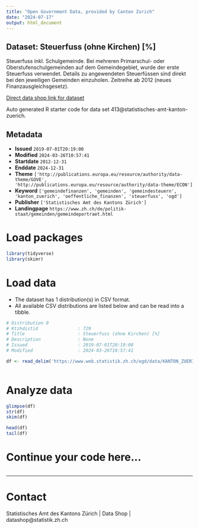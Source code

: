 ```yaml
---
title: "Open Government Data, provided by Canton Zurich"
date: "2024-07-17"
output: html_document
---
```


## Dataset: Steuerfuss (ohne Kirchen) [%]

Steuerfuss inkl. Schulgemeinde. Bei mehreren Primarschul- oder Oberstufenschulgemeinden auf dem Gemeindegebiet, wurde der erste Steuerfuss verwendet. Details zu angewendeten Steuerfüssen sind direkt bei den jeweiligen Gemeinden einzuholen. Zeitreihe ab 2012 (neues Finanzausgleichsgesetz).

[Direct data shop link for dataset](https://www.zh.ch/de/politik-staat/statistik-daten/datenkatalog.html#/datasets/413@statistisches-amt-kanton-zuerich)

Auto generated R starter code for data set 413@statistisches-amt-kanton-zuerich.

## Metadata

- **Issued** `2019-07-01T20:19:00`
- **Modified** `2024-03-26T10:57:41`
- **Startdate** `2012-12-31`
- **Enddate** `2024-12-31`
- **Theme** `['http://publications.europa.eu/resource/authority/data-theme/GOVE', 'http://publications.europa.eu/resource/authority/data-theme/ECON']`
- **Keyword** `['gemeindefinanzen', 'gemeinden', 'gemeindesteuern', 'kanton_zuerich', 'oeffentliche_finanzen', 'steuerfuss', 'ogd']`
- **Publisher** `['Statistisches Amt des Kantons Zürich']`
- **Landingpage** `https://www.zh.ch/de/politik-staat/gemeinden/gemeindeportraet.html`


# Load packages

```r

library(tidyverse)
library(skimr)

```

# Load data

-   The dataset has 1 distribution(s) in CSV format.
-   All available CSV distributions are listed below and can be read into a tibble.

```r

# Distribution 0
# Ktzhdistid               : 729
# Title                    : Steuerfuss (ohne Kirchen) [%]
# Description              : None
# Issued                   : 2019-07-01T20:19:00
# Modified                 : 2024-03-26T10:57:41

df <- read_delim('https://www.web.statistik.zh.ch/ogd/data/KANTON_ZUERICH_839.csv')



```

# Analyze data

```r

glimpse(df)
str(df)
skim(df)

head(df)
tail(df)

```

# Continue your code here...

```r

```

------------------------------------------------------------------------

# Contact

Statistisches Amt des Kantons Zürich | Data Shop | datashop@statistik.zh.ch

